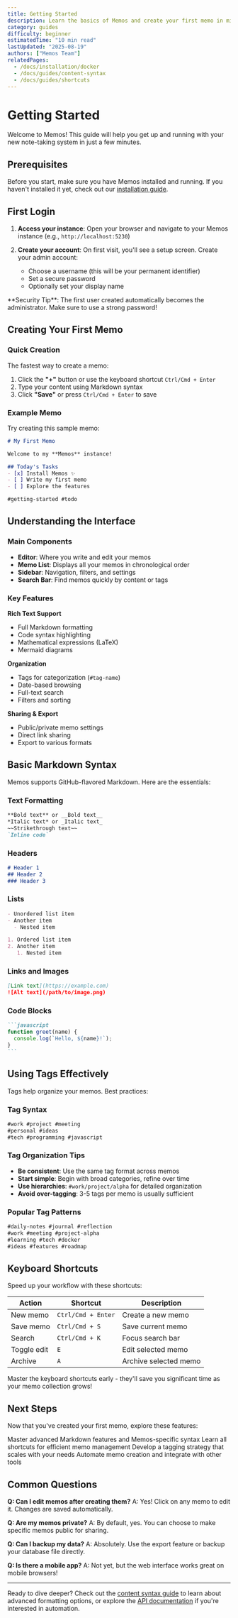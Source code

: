 ```yaml
---
title: Getting Started
description: Learn the basics of Memos and create your first memo in minutes.
category: guides
difficulty: beginner
estimatedTime: "10 min read"
lastUpdated: "2025-08-19"
authors: ["Memos Team"]
relatedPages:
  - /docs/installation/docker
  - /docs/guides/content-syntax
  - /docs/guides/shortcuts
---
```


# Getting Started

Welcome to Memos! This guide will help you get up and running with your new note-taking system in just a few minutes.

## Prerequisites

Before you start, make sure you have Memos installed and running. If you haven't installed it yet, check out our [installation guide](/docs/installation).

## First Login

1. **Access your instance**: Open your browser and navigate to your Memos instance (e.g., `http://localhost:5230`)

2. **Create your account**: On first visit, you'll see a setup screen. Create your admin account:
   - Choose a username (this will be your permanent identifier)
   - Set a secure password
   - Optionally set your display name

<Callout type="info">
**Security Tip**: The first user created automatically becomes the administrator. Make sure to use a strong password!
</Callout>

## Creating Your First Memo

### Quick Creation

The fastest way to create a memo:

1. Click the **"+"** button or use the keyboard shortcut `Ctrl/Cmd + Enter`
2. Type your content using Markdown syntax
3. Click **"Save"** or press `Ctrl/Cmd + Enter` to save

### Example Memo

Try creating this sample memo:

```markdown
# My First Memo

Welcome to my **Memos** instance! 

## Today's Tasks
- [x] Install Memos ✨
- [ ] Write my first memo
- [ ] Explore the features

#getting-started #todo
```

## Understanding the Interface

### Main Components

- **Editor**: Where you write and edit your memos
- **Memo List**: Displays all your memos in chronological order
- **Sidebar**: Navigation, filters, and settings
- **Search Bar**: Find memos quickly by content or tags

### Key Features

**Rich Text Support**
- Full Markdown formatting
- Code syntax highlighting  
- Mathematical expressions (LaTeX)
- Mermaid diagrams

**Organization**
- Tags for categorization (`#tag-name`)
- Date-based browsing
- Full-text search
- Filters and sorting

**Sharing & Export**
- Public/private memo settings
- Direct link sharing
- Export to various formats

## Basic Markdown Syntax

Memos supports GitHub-flavored Markdown. Here are the essentials:

### Text Formatting

```markdown
**Bold text** or __Bold text__
*Italic text* or _Italic text_
~~Strikethrough text~~
`Inline code`
```

### Headers

```markdown
# Header 1
## Header 2
### Header 3
```

### Lists

```markdown
- Unordered list item
- Another item
  - Nested item

1. Ordered list item
2. Another item
   1. Nested item
```

### Links and Images

```markdown
[Link text](https://example.com)
![Alt text](/path/to/image.png)
```

### Code Blocks

````markdown
```javascript
function greet(name) {
  console.log(`Hello, ${name}!`);
}
```
````

## Using Tags Effectively

Tags help organize your memos. Best practices:

### Tag Syntax

```markdown
#work #project #meeting
#personal #ideas
#tech #programming #javascript
```

### Tag Organization Tips

- **Be consistent**: Use the same tag format across memos
- **Start simple**: Begin with broad categories, refine over time
- **Use hierarchies**: `#work/project/alpha` for detailed organization
- **Avoid over-tagging**: 3-5 tags per memo is usually sufficient

### Popular Tag Patterns

```markdown
#daily-notes #journal #reflection
#work #meeting #project-alpha
#learning #tech #docker
#ideas #features #roadmap
```

## Keyboard Shortcuts

Speed up your workflow with these shortcuts:

| Action | Shortcut | Description |
|--------|----------|-------------|
| New memo | `Ctrl/Cmd + Enter` | Create a new memo |
| Save memo | `Ctrl/Cmd + S` | Save current memo |
| Search | `Ctrl/Cmd + K` | Focus search bar |
| Toggle edit | `E` | Edit selected memo |
| Archive | `A` | Archive selected memo |

<Callout type="tip" title="Pro Tip">
Master the keyboard shortcuts early - they'll save you significant time as your memo collection grows!
</Callout>

## Next Steps

Now that you've created your first memo, explore these features:

<Cards>
  <Card title="Content Syntax" href="/docs/guides/content-syntax" icon="FileText">
    Master advanced Markdown features and Memos-specific syntax
  </Card>
  <Card title="Keyboard Shortcuts" href="/docs/guides/shortcuts" icon="Keyboard">
    Learn all shortcuts for efficient memo management
  </Card>
  <Card title="Tags & Organization" href="/docs/guides/tags" icon="Tag">
    Develop a tagging strategy that scales with your needs
  </Card>
  <Card title="API Access" href="/docs/api" icon="Code">
    Automate memo creation and integrate with other tools
  </Card>
</Cards>

## Common Questions

**Q: Can I edit memos after creating them?**
A: Yes! Click on any memo to edit it. Changes are saved automatically.

**Q: Are my memos private?**
A: By default, yes. You can choose to make specific memos public for sharing.

**Q: Can I backup my data?**
A: Absolutely. Use the export feature or backup your database file directly.

**Q: Is there a mobile app?**
A: Not yet, but the web interface works great on mobile browsers!

---

Ready to dive deeper? Check out the [content syntax guide](/docs/guides/content-syntax) to learn about advanced formatting options, or explore the [API documentation](/docs/api) if you're interested in automation.